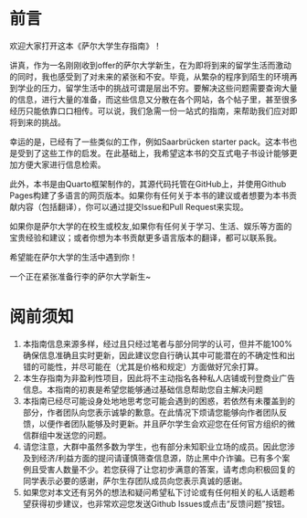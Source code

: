 # 前言 {.unnumbered}

欢迎大家打开这本《萨尔大学生存指南》！

讲真，作为一名刚刚收到offer的萨尔大学新生，在为即将到来的留学生活而激动的同时，我也感受到了对未来的紧张和不安。毕竟，从繁杂的程序到陌生的环境再到学业的压力，留学生活中的挑战可谓是层出不穷。要解决这些问题需要查询大量的信息，进行大量的准备，而这些信息又分散在各个网站，各个帖子里，甚至很多经历只能依靠口口相传。可以说，我们急需一份一站式的指南，来帮助我们应对即将到来的挑战。

幸运的是，已经有了一些类似的工作，例如Saarbrücken starter pack。这本书也是受到了这些工作的启发。在此基础上，我希望这本书的交互式电子书设计能够更加方便大家进行信息检索。

此外，本书是由Quarto框架制作的，其源代码托管在GitHub上，并使用Github Pages构建了多语言的网页版本。如果你有任何关于本书的建议或者想要为本书贡献内容（包括翻译），你可以通过提交Issue和Pull Request来实现。

如果你是萨尔大学的在校生或校友,如果你有任何关于学习、生活、娱乐等方面的宝贵经验和建议；或者你想为本书贡献更多语言版本的翻译，都可以联系我。

希望能在萨尔大学的生活中遇到你！

一个正在紧张准备行李的萨尔大学新生~

# 阅前须知 {.unnumbered}
1. 本指南信息来源多样，经过且只经过笔者与部分同学的认可，但并不能100%确保信息准确且实时更新，因此建议您自行确认其中可能潜在的不确定性和出错的可能性，并尽可能在（尤其是价格和规定）方面做好冗余打算。
2. 本生存指南为非盈利性项目，因此将不主动指名各种私人店铺或刊登商业广告信息。本指南的初衷是希望您能够通过基础信息帮助您自主解决问题
3. 本指南已经尽可能设身处地地思考您可能会遇到的困惑，若依然有未覆盖到的部分，作者团队向您表示诚挚的歉意。在此情况下烦请您能够向作者团队反馈，以便作者团队能够及时更新。并且萨尔学生会欢迎您在任何官方组织的微信群组中发送您的问题。
4. 请您注意，大群中虽然多数为学生，也有部分未知职业立场的成员。因此您涉及到经济/利益方面的提问请谨慎筛查信息源，防止黑中介诈骗。已有多个案例且受害人数量不少。若您获得了让您初步满意的答案，请考虑向积极回复的同学表示必要的感谢，萨尔生存团队成员向您表示真诚的感谢。
5. 如果您对本文还有另外的想法和疑问希望私下讨论或有任何相关的私人话题希望获得初步建议，也非常欢迎您发送Github Issues或点击“反馈问题”按钮。
